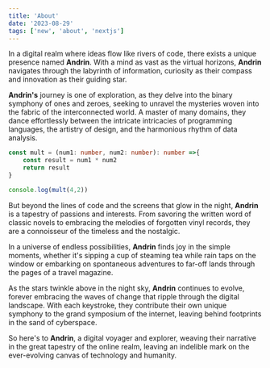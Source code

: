 ```yaml
---
title: 'About'
date: '2023-08-29'
tags: ['new', 'about', 'nextjs']
---
```


In a digital realm where ideas flow like rivers of code, there exists a unique presence named **Andrin**. With a mind as vast as the virtual horizons, **Andrin** navigates through the labyrinth of information, curiosity as their compass and innovation as their guiding star.

<CustomImage src="https://raw.githubusercontent.com/AndrinTraeger/blogposts/main/images/profile.jpg" alt="Profile" />



**Andrin's** journey is one of exploration, as they delve into the binary symphony of ones and zeroes, seeking to unravel the mysteries woven into the fabric of the interconnected world. A master of many domains, they dance effortlessly between the intricate intricacies of programming languages, the artistry of design, and the harmonious rhythm of data analysis.

```ts
const mult = (num1: number, num2: number): number =>{
    const result = num1 * num2
    return result
}

console.log(mult(4,2))
```

But beyond the lines of code and the screens that glow in the night, **Andrin** is a tapestry of passions and interests. From savoring the written word of classic novels to embracing the melodies of forgotten vinyl records, they are a connoisseur of the timeless and the nostalgic.

In a universe of endless possibilities, **Andrin** finds joy in the simple moments, whether it's sipping a cup of steaming tea while rain taps on the window or embarking on spontaneous adventures to far-off lands through the pages of a travel magazine.

As the stars twinkle above in the night sky, **Andrin** continues to evolve, forever embracing the waves of change that ripple through the digital landscape. With each keystroke, they contribute their own unique symphony to the grand symposium of the internet, leaving behind footprints in the sand of cyberspace.

So here's to **Andrin**, a digital voyager and explorer, weaving their narrative in the great tapestry of the online realm, leaving an indelible mark on the ever-evolving canvas of technology and humanity.